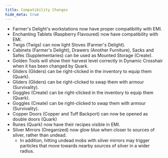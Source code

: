 ```yaml
---
title: Compatibility Changes
hide_meta: true
---
```


- Farmer's Delight's workstations now have proper compatibility with EMI.
- Enchanting Tablets (Raspberry Flavoured) now have compatibility with EMI.
- Twigs (Twigs) can now light Stoves (Farmer's Delight).
- Cabinets (Farmer's Delight), Drawers (Another Furniture), Sacks and Safes (Supplementaries) can be used as Mounted Storage (Create).
- Golden Tools will show their harvest level correctly in Dynamic Crosshair when it has been changed by Quark.
- Gliders (Gliders) can be right-clicked in the inventory to equip them (Quark).
- Gliders (Gliders) can be right-clicked to swap them with armour (Survivality).
- Goggles (Create) can be right-clicked in the inventory to equip them (Quark).
- Goggles (Create) can be right-clicked to swap them with armour (Survivality).
- Copper Doors (Copper and Tuff Backport) can now be opened as double doors (Quark)
- Runes (Quark) now have their recipes visible in EMI.
- Silver Mirrors (Oreganized) now glow blue when closer to sources of silver, rather than undead.
    - In addition, hitting undead mobs with silver mirrors may trigger particles that move towards nearby sources of silver in a wider radius.